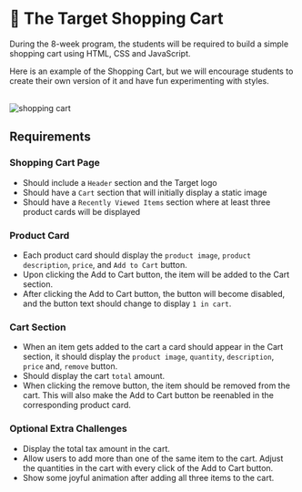 
# 🛒 The Target Shopping Cart

During the 8-week program, the students will be required to build a simple shopping cart using HTML, CSS and JavaScript.

Here is an example of the Shopping Cart, but we will encourage students to create their own version of it and have fun experimenting with styles.

<br />
<Image
  src="/images/2024-03-17 21.37.18.gif"
  alt="shopping cart"
  width={600}
  height={600}
/>

## Requirements

### Shopping Cart Page

- Should include a `Header` section and the Target logo
- Should have a `Cart` section that will initially display a static image
- Should have a `Recently Viewed Items` section where at least three product cards will be displayed

### Product Card

- Each product card should display the `product image`, `product description`, `price`, and `Add to Cart` button.
- Upon clicking the Add to Cart button, the item will be added to the Cart section.
- After clicking the Add to Cart button, the button will become disabled, and the button text should change to display `1 in cart`.

### Cart Section

- When an item gets added to the cart a card should appear in the Cart section, it should display the `product image`, `quantity`, `description`, `price` and, `remove` button.
- Should display the cart `total` amount.
- When clicking the remove button, the item should be removed from the cart. This will also make the Add to Cart button be reenabled in the corresponding product card.

### Optional Extra Challenges

- Display the total tax amount in the cart.
- Allow users to add more than one of the same item to the cart. Adjust the quantities in the cart with every click of the Add to Cart button.
- Show some joyful animation after adding all three items to the cart.
